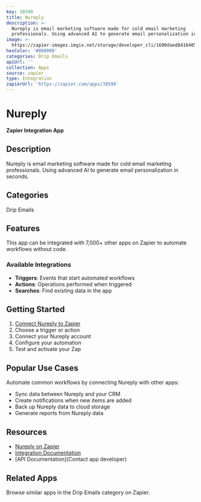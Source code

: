 ```yaml
---
key: 38598
title: Nureply
description: >-
  Nureply is email marketing software made for cold email marketing
  professionals. Using advanced AI to generate email personalization in seconds.
image: >-
  https://zapier-images.imgix.net/storage/developer_cli/1600daed8416405e628c0a98a48d5b54.png?auto=format%2Ccompress&ixlib=python-3.0.0&q=50
hexColor: '#000000'
categories: Drip Emails
apiUrl: ''
collection: Apps
source: zapier
type: Integration
zapierUrl: 'https://zapier.com/apps/38598'
---
```

# Nureply

**Zapier Integration App**

## Description

Nureply is email marketing software made for cold email marketing professionals. Using advanced AI to generate email personalization in seconds.

## Categories

Drip Emails

## Features

This app can be integrated with 7,000+ other apps on Zapier to automate workflows without code.

### Available Integrations

- **Triggers**: Events that start automated workflows
- **Actions**: Operations performed when triggered
- **Searches**: Find existing data in the app

## Getting Started

1. [Connect Nureply to Zapier](https://zapier.com/apps/38598)
2. Choose a trigger or action
3. Connect your Nureply account
4. Configure your automation
5. Test and activate your Zap

## Popular Use Cases

Automate common workflows by connecting Nureply with other apps:

- Sync data between Nureply and your CRM
- Create notifications when new items are added
- Back up Nureply data to cloud storage
- Generate reports from Nureply data

## Resources

- [Nureply on Zapier](https://zapier.com/apps/38598)
- [Integration Documentation](https://zapier.com/apps/38598/integrations)
- [API Documentation](Contact app developer)

## Related Apps

Browse similar apps in the Drip Emails category on Zapier.
